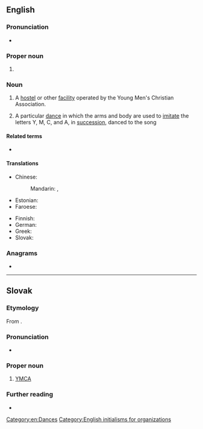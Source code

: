 ==English==
{{wikipedia}}
===Pronunciation===
* {{audio|en|LL-Q1860 (eng)-PerfectSoundWhatever-YMCA.wav|Audio (CA)}}

===Proper noun===
{{en-proper noun}}

# {{initialism of|en|{{w|Young Men's Christian Association}}}}

===Noun===
{{en-noun}}

# A [[hostel]] or other [[facility]] operated by the Young Men's Christian Association.
#: {{syn|en|Y|q1=informal}}
# {{lb|en|preceded by definite article}} A particular [[dance]] in which the arms and body are used to [[imitate]] the letters Y, M, C, and A, in [[succession]], danced to the {{w|Village People}} song ''{{w|Y.M.C.A. (song)|Y.M.C.A.}}''

====Related terms====
* {{l|en|YWCA}}

====Translations====
{{trans-top|Young Men's Christian Association}}
* Chinese:
*: Mandarin: {{t|cmn|基督教青年會}}, {{t|cmn|基督教青年会|tr=Jīdùjiào Qīngniánhuì}}
* Estonian: {{t|et|NMKÜ}}
* Faroese: {{t|fo|KFUM}}
{{trans-mid}}
* Finnish: {{t|fi|NMKY}} {{qualifier|Nuorten Miesten Kristillinen Yhdistys}}
* German: {{t+|de|CVJM}}
* Greek: {{t+|el|ΧΑΝ}}
* Slovak: {{t+|sk|YMCA}}<!--moved to Slovak entry: (pronounced ''imka'')-->
{{trans-bottom}}

===Anagrams===
* {{anagrams|en|a=acmy|Macy|cyma}}

[[Category:en:Dances]]
[[Category:English initialisms for organizations]]

----

==Slovak==

===Etymology===
From {{der|sk|en|YMCA}}.

===Pronunciation===
* {{sk-IPA|imka}}

===Proper noun===
{{sk-proper noun|g=n}}

# [[#English|YMCA]]

===Further reading===
* {{R:SDK}}